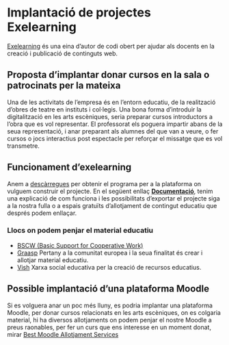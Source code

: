 # Implantació de projectes Exelearning

[Exelearning](https://exelearning.net/ca) és una eina d’autor de codi obert per ajudar als docents en la creació i publicació de continguts web.

## Proposta d'implantar donar cursos en la sala o patrocinats per la mateixa

Una de les activitats de l'empresa és en l'entorn educatiu, de la realització d'obres de teatre en instituts i col·legis. Una bona forma d'introduir la digitalització en les arts escèniques, seria preparar cursos introductors a l'obra que es vol representar. El professorat els poguera impartir abans de la seua representació, i anar preparant als alumnes del que van a veure, o fer cursos o jocs interactius post espectacle per reforçar el missatge que es vol transmetre.

## Funcionament d'exelearning

Anem a [descàrregues](https://exelearning.net/ca/descarregues/) per obtenir el programa per a la plataforma on vulguem construir el projecte.
En el següent enllaç [**Documentació**](https://descargas.intef.es/cedec/exe_learning/Manuales/manual_exe26/), tenim una explicació de com funciona i les possibilitats d'exportar el projecte siga a la nostra fulla o a espais gratuïts d'allotjament de contingut educatiu que després podem enllaçar.

### Llocs on podem penjar el material educatiu

- [BSCW (Basic Support for Cooperative Work)](https://public.bscw.de/pub/)
- [Graasp](https://graasp.eu/) Pertany a la comunitat europea i la seua finalitat és crear i allotjar material educatiu.
- [Vish](http://vishub.org/) Xarxa social educativa per la creació de recursos educatius.

## Possible implantació d'una plataforma Moodle

Si es volguera anar un poc més lluny, es podria implantar una plataforma Moodle, per donar cursos relacionats en les arts escèniques, on es colgaria material, hi ha diversos allotjaments on podem penjar el nostre Moodle a preus raonables, per fer un curs que ens interesse en un moment donat, mirar [Best Moodle Allotjament Services](https://www.hostingadvice.com/how-to/best-moodle-hosting/)
